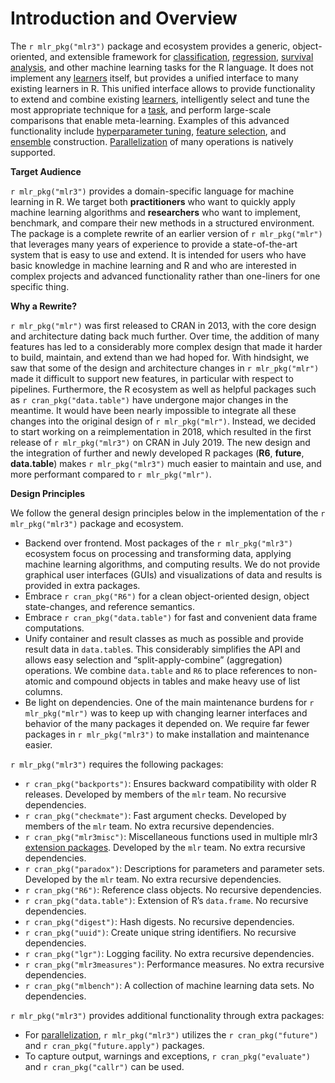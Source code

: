 # Introduction and Overview

The `r mlr_pkg("mlr3")` package and ecosystem provides a generic, object-oriented, and extensible framework for [classification](#tasks), [regression](#tasks), [survival analysis](#survival), and other machine learning tasks for the R language.
It does not implement any [learners](#learners) itself, but provides a unified interface to many existing learners in R.
This unified interface allows to provide functionality to extend and combine existing [learners](#learners), intelligently select and tune the most appropriate technique for a [task](#tasks), and perform large-scale comparisons that enable meta-learning.
Examples of this advanced functionality include [hyperparameter tuning](#tuning), [feature selection](#fs), and [ensemble](#ensemble) construction. [Parallelization](#parallelization) of many operations is natively supported.

**Target Audience**

`r mlr_pkg("mlr3")` provides a domain-specific language for machine learning in R.
We target both **practitioners** who want to quickly apply machine learning algorithms and **researchers** who want to implement, benchmark, and compare their new methods in a structured environment.
The package is a complete rewrite of an earlier version of `r mlr_pkg("mlr")` that leverages many years of experience to provide a state-of-the-art system that is easy to use and extend.
It is intended for users who have basic knowledge in machine learning and R and who are interested in complex projects and advanced functionality rather than one-liners for one specific thing.

**Why a Rewrite?**

`r mlr_pkg("mlr")` was first released to CRAN in 2013, with the core design and architecture dating back much further.
Over time, the addition of many features has led to a considerably more complex design that made it harder to build, maintain, and extend than we had hoped for.
With hindsight, we saw that some of the design and architecture changes in `r mlr_pkg("mlr")` made it difficult to support new features, in particular with respect to pipelines.
Furthermore, the R ecosystem as well as helpful packages such as `r cran_pkg("data.table")` have undergone major changes in the meantime.
It would have been nearly impossible to integrate all these changes into the original design of `r mlr_pkg("mlr")`.
Instead, we decided to start working on a reimplementation in 2018, which resulted in the first release of `r mlr_pkg("mlr3")` on CRAN in July 2019.
The new design and the integration of further and newly developed R packages (**R6**, **future**, **data.table**) makes `r mlr_pkg("mlr3")` much easier to maintain and use, and more performant compared to `r mlr_pkg("mlr")`.

**Design Principles**

We follow the general design principles below in the implementation of the `r mlr_pkg("mlr3")` package and ecosystem.

* Backend over frontend.
  Most packages of the `r mlr_pkg("mlr3")` ecosystem focus on processing and transforming data, applying machine learning algorithms, and computing results.
  We do not provide graphical user interfaces (GUIs) and visualizations of data and results is provided in extra packages.
* Embrace `r cran_pkg("R6")` for a clean object-oriented design, object state-changes, and reference semantics.
* Embrace `r cran_pkg("data.table")` for fast and convenient data frame computations.
* Unify container and result classes as much as possible and provide result data in `data.table`s.
    This considerably simplifies the API and allows easy selection and "split-apply-combine" (aggregation) operations.
    We combine `data.table` and `R6` to place references to non-atomic and compound objects in tables and make heavy use of list columns.
* Be light on dependencies.
  One of the main maintenance burdens for `r mlr_pkg("mlr")` was to keep up with changing learner interfaces and behavior of the many packages it depended on.
  We require far fewer packages in `r mlr_pkg("mlr3")` to make installation and maintenance easier.

`r mlr_pkg("mlr3")` requires the following packages:

  * `r cran_pkg("backports")`:
    Ensures backward compatibility with older R releases. Developed by members of the `mlr` team.
    No recursive dependencies.
  * `r cran_pkg("checkmate")`:
    Fast argument checks. Developed by members of the `mlr` team.
    No extra recursive dependencies.
  * `r cran_pkg("mlr3misc")`:
    Miscellaneous functions used in multiple mlr3 [extension packages](https://github.com/mlr-org/mlr3/wiki/Extension-Packages).
    Developed by the `mlr` team.
    No extra recursive dependencies.
  * `r cran_pkg("paradox")`:
    Descriptions for parameters and parameter sets. Developed by the `mlr` team.
    No extra recursive dependencies.
  * `r cran_pkg("R6")`:
    Reference class objects.
    No recursive dependencies.
  * `r cran_pkg("data.table")`:
    Extension of R's `data.frame`.
    No recursive dependencies.
  * `r cran_pkg("digest")`:
    Hash digests.
    No recursive dependencies.
  * `r cran_pkg("uuid")`:
    Create unique string identifiers.
    No recursive dependencies.
  * `r cran_pkg("lgr")`:
    Logging facility.
    No extra recursive dependencies.
  * `r cran_pkg("mlr3measures")`:
    Performance measures.
    No extra recursive dependencies.
  * `r cran_pkg("mlbench")`:
    A collection of machine learning data sets.
    No dependencies.

`r mlr_pkg("mlr3")` provides additional functionality through extra packages:

* For [parallelization](#parallelization), `r mlr_pkg("mlr3")` utilizes the `r cran_pkg("future")` and `r cran_pkg("future.apply")` packages.
* To capture output, warnings and exceptions, `r cran_pkg("evaluate")` and `r cran_pkg("callr")` can be used.
